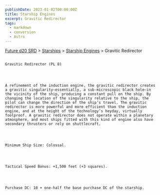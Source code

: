 ```yaml
---
publishDate: 2023-01-02T00:00:00Z
title: Starship Engines
excerpt: Gravitic Redirector
tags:
  - markdown
  - conversion
  - Astro
---
```







[Future d20 SRD](/#futureD20)
     > [Starships](future-d20-srd-starships-index)
     > [Starship Engines](future-d20-srd-starships-starship-engines-index)
     > Gravitic Redirector
    




## 
    Gravitic Redirector (PL 8)
   



    A refinement of the induction engine, the gravitic redirector creates a gravitic singularity—essentially, a sub-microscopic black hole—in the vicinity of the ship, producing a constant pull on the ship. By changing the location of the singularity relative to the ship, the pilot can change the direction of the ship’s travel. The gravitic redirector is more powerful and more efficient than the induction engine, and at the height of the technology’s heyday, virtually foolproof. A gravitic redirector does not operate within a planetary atmosphere, and most ships fitted with this kind of engine also have secondary thrusters or rely on shuttlecraft.
   



    Minimum Ship Size: Colossal.
   



    Tactical Speed Bonus: +1,500 feet (+3 squares).
   



    Purchase DC: 10 + one-half the base purchase DC of the starship.
   





